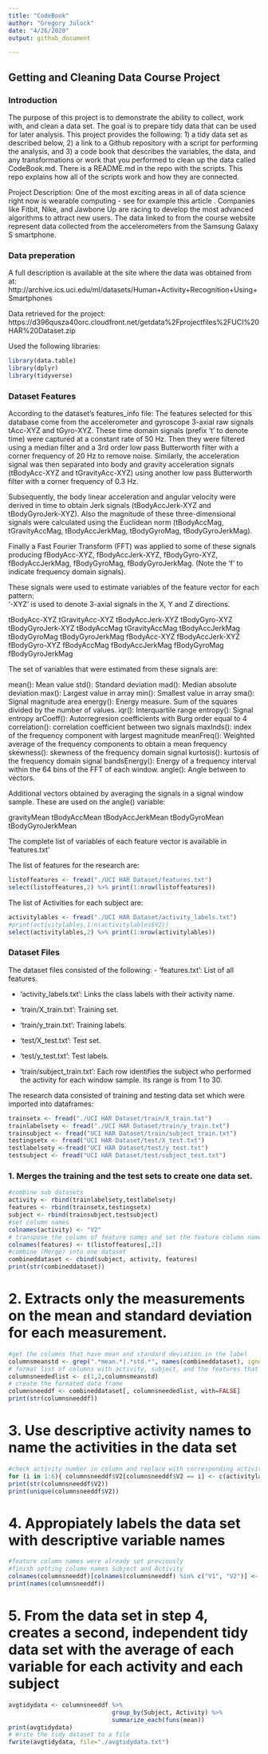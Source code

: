 ```yaml
---
title: "CodeBook"
author: "Gregory Julock"
date: "4/26/2020"
output: github_document

---
```


## Getting and Cleaning Data Course Project  


### Introduction


The purpose of this project is to demonstrate the ability to collect, work with, and clean a data set. The goal is to prepare tidy data that can be used for later analysis. This project provides the following: 1) a tidy data set as described below, 2) a link to a Github repository with a script for performing the analysis, and 3) a code book that describes the variables, the data, and any transformations or work that you performed to clean up the data called CodeBook.md. There is a README.md in the repo with the scripts. This repo explains how all of the scripts work and how they are connected.

Project Description: One of the most exciting areas in all of data science right now is wearable computing - see for example this article . Companies like Fitbit, Nike, and Jawbone Up are racing to develop the most advanced algorithms to attract new users. The data linked to from the course website represent data collected from the accelerometers from the Samsung Galaxy S smartphone. 

### Data preperation

A full description is available at the site where the data was obtained from at:
http://archive.ics.uci.edu/ml/datasets/Human+Activity+Recognition+Using+Smartphones

Data retrieved for the project:
https://d396qusza40orc.cloudfront.net/getdata%2Fprojectfiles%2FUCI%20HAR%20Dataset.zip


Used the following libraries:
``` r
library(data.table)
library(dplyr)
library(tidyverse)
```

  
### Dataset Features


According to the dataset's features_info file: The features selected for this database come from the accelerometer and gyroscope 3-axial raw signals tAcc-XYZ and tGyro-XYZ. These time domain signals (prefix 't' to denote time) were captured at a constant rate of 50 Hz. Then they were filtered using a median filter and a 3rd order low pass Butterworth filter with a corner frequency of 20 Hz to remove noise. Similarly, the acceleration signal was then separated into body and gravity acceleration signals (tBodyAcc-XYZ and tGravityAcc-XYZ) using another low pass Butterworth filter with a corner frequency of 0.3 Hz. 

Subsequently, the body linear acceleration and angular velocity were derived in time to obtain Jerk signals (tBodyAccJerk-XYZ and tBodyGyroJerk-XYZ). Also the magnitude of these three-dimensional signals were calculated using the Euclidean norm (tBodyAccMag, tGravityAccMag, tBodyAccJerkMag, tBodyGyroMag, tBodyGyroJerkMag). 

Finally a Fast Fourier Transform (FFT) was applied to some of these signals producing fBodyAcc-XYZ, fBodyAccJerk-XYZ, fBodyGyro-XYZ, fBodyAccJerkMag, fBodyGyroMag, fBodyGyroJerkMag. (Note the 'f' to indicate frequency domain signals). 

These signals were used to estimate variables of the feature vector for each pattern:  
'-XYZ' is used to denote 3-axial signals in the X, Y and Z directions.

tBodyAcc-XYZ
tGravityAcc-XYZ
tBodyAccJerk-XYZ
tBodyGyro-XYZ
tBodyGyroJerk-XYZ
tBodyAccMag
tGravityAccMag
tBodyAccJerkMag
tBodyGyroMag
tBodyGyroJerkMag
fBodyAcc-XYZ
fBodyAccJerk-XYZ
fBodyGyro-XYZ
fBodyAccMag
fBodyAccJerkMag
fBodyGyroMag
fBodyGyroJerkMag

The set of variables that were estimated from these signals are: 

mean(): Mean value
std(): Standard deviation
mad(): Median absolute deviation 
max(): Largest value in array
min(): Smallest value in array
sma(): Signal magnitude area
energy(): Energy measure. Sum of the squares divided by the number of values. 
iqr(): Interquartile range 
entropy(): Signal entropy
arCoeff(): Autorregresion coefficients with Burg order equal to 4
correlation(): correlation coefficient between two signals
maxInds(): index of the frequency component with largest magnitude
meanFreq(): Weighted average of the frequency components to obtain a mean frequency
skewness(): skewness of the frequency domain signal 
kurtosis(): kurtosis of the frequency domain signal 
bandsEnergy(): Energy of a frequency interval within the 64 bins of the FFT of each window.
angle(): Angle between to vectors.

Additional vectors obtained by averaging the signals in a signal window sample. These are used on the angle() variable:

gravityMean
tBodyAccMean
tBodyAccJerkMean
tBodyGyroMean
tBodyGyroJerkMean

The complete list of variables of each feature vector is available in 'features.txt'

The list of features for the research are:
```r
listoffeatures <- fread("./UCI HAR Dataset/features.txt")
select(listoffeatures,2) %>% print(1:nrow(listoffeatures))

```
The list of Activities for each subject are:
```r
activitylables <- fread("./UCI HAR Dataset/activity_labels.txt")
#print(activitylables,1:n(activitylables$V2))
select(activitylables,2) %>% print(1:nrow(activitylables))
```
### Dataset Files
The dataset files consisted of the following:
- 'features.txt': List of all features.

- 'activity_labels.txt': Links the class labels with their activity name.

- 'train/X_train.txt': Training set.

- 'train/y_train.txt': Training labels.

- 'test/X_test.txt': Test set.

- 'test/y_test.txt': Test labels.

- 'train/subject_train.txt': Each row identifies the subject who performed the activity for each window sample. Its range is from 1 to 30. 
  
The research data consisted of training and testing data set which were imported into dataframes:
```r
trainsetx <- fread("./UCI HAR Dataset/train/X_train.txt")
trainlabelsety <- fread("./UCI HAR Dataset/train/y_train.txt")
trainsubject <- fread("UCI HAR Dataset/train/subject_train.txt")
testingsetx <- fread("UCI HAR Dataset/test/X_test.txt")
testlabelsety <-fread("UCI HAR Dataset/test/y_test.txt")
testsubject <- fread("UCI HAR Dataset/test/subject_test.txt")
```
### 1. Merges the training and the test sets to create one data set.
``` r
#combine sub datasets
activity <- rbind(trainlabelsety,testlabelsety)
features <- rbind(trainsetx,testingsetx)
subject <- rbind(trainsubject,testsubject)
#set column names 
colnames(activity) <- "V2"
# transpose the column of feature names and set the feature column names
colnames(features) <- t(listoffeatures[,2])
#combine (Merge) into one dataset
combineddataset <- cbind(subject, activity, features)
print(str(combineddataset))
```
# 2. Extracts only the measurements on the mean and standard deviation for each measurement.
```R
#get the columns that have mean and standard deviation in the label
columnsmeanstd <- grep(".*mean.*|.*std.*", names(combineddataset), ignore.case=TRUE)
# format list of columns with activity, subject, and the features that have means and std deviation
columnsneededlist <- c(1,2,columnsmeanstd)
# create the formated data frame
columnsneeddf <- combineddataset[, columnsneededlist, with=FALSE]
print(str(columnsneeddf))
```
# 3. Use descriptive activity names to name the activities in the data set
``` R
#check activity number in column and replace with corresponding activity label
for (i in 1:6){ columnsneeddf$V2[columnsneeddf$V2 == i] <- c(activitylables$V2[i])}
print(str(columnsneeddf$V2))
print(unique(columnsneeddf$V2))
```
# 4. Appropiately labels the data set with descriptive variable names
``` R
#feature column names were already set previously
#finish setting column names Subject and Activity
colnames(columnsneeddf)[colnames(columnsneeddf) %in% c("V1", "V2")] <- c("Subject", "Activity")
print(names(columnsneeddf))
```
# 5. From the data set in step 4, creates a second, independent tidy data set with the average of each variable for each activity and each subject
``` R
avgtidydata <- columnsneeddf %>%
                             group_by(Subject, Activity) %>%
                             summarize_each(funs(mean))
print(avgtidydata)
# Write the tidy dataset to a file
fwrite(avgtidydata, file="./avgtidydata.txt")
```